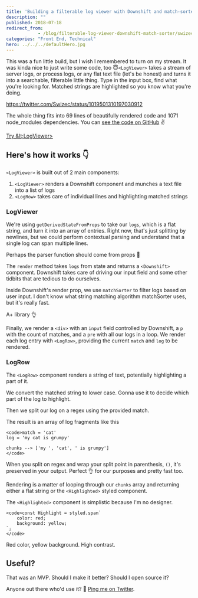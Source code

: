 ```yaml
---
title: 'Building a filterable log viewer with Downshift and match-sorter'
description: ""
published: 2018-07-18
redirect_from: 
            - /blog/filterable-log-viewer-downshift-match-sorter/swizec/8512
categories: "Front End, Technical"
hero: ../../../defaultHero.jpg
---
```

This was a fun little build, but I wish I remembered to turn on my stream. It was kinda nice to just write some code, too 😇`<LogViewer>` takes a stream of server logs, or process logs, or any flat text file (let&#x27;s be honest) and turns it into a searchable, filterable little thing. Type in the input box, find what you&#x27;re looking for. Matched strings are highlighted so you know what you&#x27;re doing.



https://twitter.com/Swizec/status/1019501310197030912



The whole thing fits into 69 lines of beautifully rendered code and 1071 node_modules dependencies. You can [see the code on GitHub](https://github.com/Swizec/log-viewer) ✌️



[Try &amp;lt;LogViewer&gt;](https://dist-thnnqblnuk.now.sh/)





## Here&#x27;s how it works 👇



`<LogViewer>` is built out of 2 main components:



1. `<LogViewer>` renders a Downshift component and munches a text file into a list of logs
2. `<LogRow>` takes care of individual lines and highlighting matched strings



### LogViewer





We&#x27;re using `getDerivedStateFromProps` to take our `logs`, which is a flat string, and turn it into an array of entries. Right now, that&#x27;s just splitting by newlines, but we could perform contextual parsing and understand that a single log can span multiple lines.



Perhaps the parser function should come from props 🤔



The `render` method takes `logs` from state and returns a `<Downshift>` component. Downshift takes care of driving our input field and some other tidbits that are tedious to do ourselves.



Inside Downshift&#x27;s render prop, we use `matchSorter` to filter logs based on user input. I don&#x27;t know what string matching algorithm matchSorter uses, but it&#x27;s really fast.



A+ library 👌



Finally, we render a `<div>` with an `input` field controlled by Downshift, a `p` with the count of matches, and a `pre` with all our logs in a loop. We render each log entry with `<LogRow>`, providing the current `match` and `log` to be rendered.



### LogRow



The `<LogRow>` component renders a string of text, potentially highlighting a part of it.





We convert the matched string to lower case. Gonna use it to decide which part of the log to highlight.



Then we split our log on a regex using the provided match.



The result is an array of log fragments like this



```undefined
<code>match = 'cat'
log = 'my cat is grumpy'

chunks --> ['my ', 'cat', ' is grumpy']
</code>
```



When you split on regex and wrap your split point in parenthesis, `()`, it&#x27;s preserved in your output. Perfect 👌 for our purposes and pretty fast too.



Rendering is a matter of looping through our `chunks` array and returning either a flat string or the `<Highlighted>` styled component.



The `<Highlighted>` component is simplistic because I&#x27;m no designer.



```undefined
<code>const Highlight = styled.span`
    color: red;
    background: yellow;
`;
</code>
```



Red color, yellow background. High contrast.



## Useful?



That was an MVP. Should I make it better? Should I open source it?



Anyone out there who&#x27;d use it? 🤨 [Ping me on Twitter](http://twitter.com/swizec).